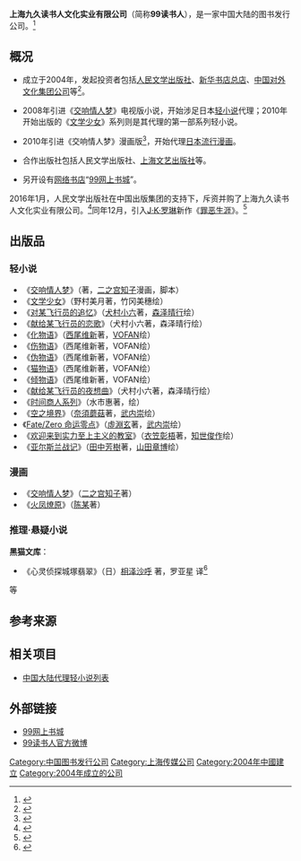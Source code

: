 {{Infobox Company
| company_name        = 上海九久读书人文化实业有限公司
| company_name_en     = Shanghai 99 Readers' Culture Co., Ltd.
| company_logo        = 
| company_type        = [[有限责任公司|有限责任公司]]、[[合资公司|合资公司]]
| original_text       = 
| original_spelling   = 
| company_slogan      = 
| market_information  = [[非上市公司|非上市公司]]
| ROC_UBN             = 
| abbreviated_name    = 99读书人
| foundation          = 2004年3月29日
| location            = {{PRC}}<br>[[上海市|上海市]]青浦工业园区
| zip_code            = 200000
| telephone_no        = 
| key_people          = 董事长、总经理：黄育海
| industry            = 图书出版
| products            = 
| services            = 
| capital             = 3750万人民币
| revenue             = 
| operating_income    = 
| profit              = 
| total_asset         = 
| net_asset           = 
| market_value        = 
| num_employees       = 
| P/E ratio           = 
| earnings per share  = 
| Net asset value     = 
| accounting_period   = 
| parent              = 
| divisions           = 
| major_shareholder   = 
| subsid              = 
| homepage            = http://www.99read.com/
| width               = 
}}

'''上海九久读书人文化实业有限公司'''（简称'''99读书人'''），是一家中国大陆的图书发行公司。<ref>{{cite news |title=“99读书人”将中国作家“推出去”--文化--人民网 |url=http://culture.people.com.cn/n/2013/0704/c172318-22081759.html |accessdate=2021-11-03 |work=人民网 |archive-date=2021-11-05 |archive-url=https://web.archive.org/web/20211105194630/http://culture.people.com.cn/n/2013/0704/c172318-22081759.html }}</ref>

== 概况 ==
* 成立于2004年，发起投资者包括[[人民文学出版社|人民文学出版社]]、[[新华书店|新华书店总店]]、[[中国对外文化集团公司|中国对外文化集团公司]]等<ref>{{cite web|url=http://www.99read.com/company/aboutus.aspx|title=关于我们|publisher=99读书人|accessdate=2014-06-09|archive-date=2014-06-09|archive-url=https://archive.is/20140609072745/http://www.99read.com/company/aboutus.aspx|dead-url=no}}</ref>。

* 2008年引进《[[交响情人梦|交响情人梦]]》电视版小说，开始涉足日本[[轻小说|轻小说]]代理；2010年开始出版的《[[文学少女|文学少女]]》系列则是其代理的第一部系列轻小说。

* 2010年引进《交响情人梦》漫画版<ref>{{cite web|url=http://www.rw-cn.com/templet/renwen/newsInfo.jsp?id=123059|title=《交响情人梦》3月5日全面上市|date=2011-02-24|publisher=人民文学出版社|accessdate=2014-06-09|deadurl=yes|archiveurl=https://web.archive.org/web/20140714162623/http://www.rw-cn.com/templet/renwen/newsInfo.jsp?id=123059|archivedate=2014-07-14}}</ref>，开始代理[[日本漫画|日本流行漫画]]。

* 合作出版社包括人民文学出版社、[[上海文艺出版社|上海文艺出版社]]等。

* 另开设有[[网络书店|网络书店]]“[[99网上书城|99网上书城]]”。

2016年1月，人民文学出版社在中国出版集团的支持下，斥资并购了上海九久读书人文化实业有限公司。<ref>{{cite news |title=人文社并购99读书人前景看好-新华网 |url=http://www.xinhuanet.com/politics/2016-01/07/c_128606027.htm |accessdate=2021-11-03 |work=新华网 |archive-date=2021-11-05 |archive-url=https://web.archive.org/web/20211105182410/http://www.xinhuanet.com/politics/2016-01/07/c_128606027.htm }}</ref>同年12月，引入[[J·K·罗琳|J·K·罗琳]]新作《[[罪恶生涯|罪恶生涯]]》。<ref>{{cite news |title=想写推理小说很久了 J·K·罗琳新作《罪恶生涯》引进 |url=https://china.huanqiu.com/article/9CaKrnJZbDD |accessdate=2021-11-03 |work=环球网 |archive-date=2021-11-05 |archive-url=https://web.archive.org/web/20211105194539/https://china.huanqiu.com/article/9CaKrnJZbDD }}</ref>

== 出版品 ==
=== 轻小说 ===
* 《[[交响情人梦|交响情人梦]]》（{{Tsl|ja|高里椎奈|高里椎奈}}著，[[二之宫知子|二之宫知子]]漫画，{{Tsl|ja|衛藤凛|卫藤凛}}脚本）
* 《[[文学少女|文学少女]]》（野村美月著，竹冈美穗绘）
* 《[[对某飞行员的追忆|对某飞行员的追忆]]》（[[犬村小六|犬村小六]]著，[[森泽晴行|森泽晴行]]绘）
* 《[[献给某飞行员的恋歌|献给某飞行员的恋歌]]》（犬村小六著，森泽晴行绘）
* 《[[化物语|化物语]]》（[[西尾维新|西尾维新]]著，[[VOFAN|VOFAN]]绘）
* 《[[伤物语|伤物语]]》（西尾维新著，VOFAN绘）
* 《[[伪物语|伪物语]]》（西尾维新著，VOFAN绘）
* 《[[猫物语|猫物语]]》（西尾维新著，VOFAN绘）
* 《[[倾物语|倾物语]]》（西尾维新著，VOFAN绘）
* 《[[献给某飞行员的夜想曲|献给某飞行员的夜想曲]]》（犬村小六著，森泽晴行绘）
* 《[[时间商人|时间商人系列]]》（水市惠著，{{Tsl|ja|カズアキ|KAZUAKI}}绘）
* 《[[空之境界|空之境界]]》（[[奈須蘑菇|奈須蘑菇]]著，[[武内崇|武内崇]]绘）
* 《[[Fate/Zero|Fate/Zero 命运零点]]》（[[虛淵玄|虛淵玄]]著，[[武内崇|武内崇]]绘）
* 《[[歡迎來到實力至上主義的教室|欢迎来到实力至上主义的教室]]》（[[衣笠彰梧|衣笠彰梧]]著，[[知世俊作|知世俊作]]绘）
*《[[亞爾斯蘭戰記|亚尔斯兰战记]]》（[[田中芳樹|田中芳樹]]著，[[山田章博|山田章博]]绘）

=== 漫画 ===
* 《[[交响情人梦|交响情人梦]]》（[[二之宫知子|二之宫知子]]著）
* 《[[火凤燎原|火凤燎原]]》（[[陈某|陈某]]著）

=== 推理·悬疑小说===
'''黑猫文库'''：
* 《心灵侦探城塚翡翠》（日）[[相泽沙呼|相泽沙呼]] 著，罗亚星 译<ref>{{Cite web |url=https://book.douban.com/subject/35296788/ |title=豆瓣页面 |access-date=2022-05-05 |archive-date=2022-05-05 |archive-url=https://web.archive.org/web/20220505063747/https://book.douban.com/subject/35296788/ }}</ref>
等

== 参考来源 ==
{{reflist}}

== 相关项目 ==
* [[中国大陆代理轻小说列表|中国大陆代理轻小说列表]]

== 外部链接 ==
* [http://www.99read.com/ 99网上书城]{{Webarchive|url=https://archive.is/20140609072718/http://www.99read.com/ |date=2014-06-09 }}
* [http://weibo.com/book99read 99读书人官方微博]{{Wayback|url=http://weibo.com/book99read |date=20140207013600 }}

[[Category:中国图书发行公司|Category:中国图书发行公司]]
[[Category:上海传媒公司|Category:上海传媒公司]]
[[Category:2004年中國建立|Category:2004年中國建立]]
[[Category:2004年成立的公司|Category:2004年成立的公司]]